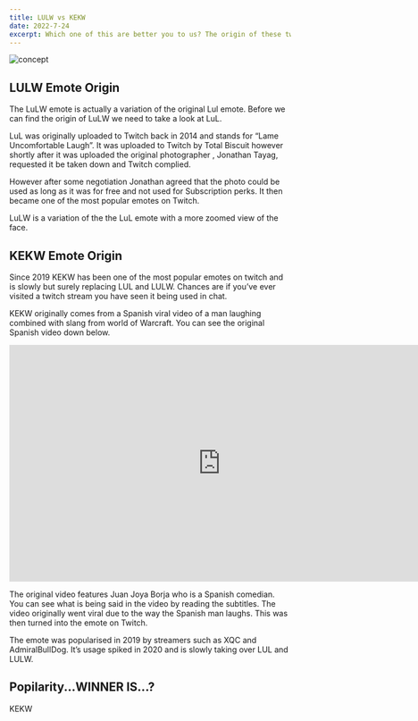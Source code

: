 ```yaml
---
title: LULW vs KEKW
date: 2022-7-24
excerpt: Which one of this are better you to us? The origin of these twitch emote, popularity.
---
```


<img src='/lulwvskekw.jpg' alt='concept' width={1200} height={900} />

## LULW Emote Origin

The LuLW emote is actually a variation of the original Lul emote. Before we can find the origin of LuLW we need to take a look at LuL.

LuL was originally uploaded to Twitch back in 2014 and stands for “Lame Uncomfortable Laugh”. It was uploaded to Twitch by Total Biscuit however shortly after it was uploaded the original photographer , Jonathan Tayag, requested it be taken down and Twitch complied.

However after some negotiation Jonathan agreed that the photo could be used as long as it was for free and not used for Subscription perks. It then became one of the most popular emotes on Twitch.

LuLW is a variation of the the LuL emote with a more zoomed view of the face.

## KEKW Emote Origin

Since 2019 KEKW has been one of the most popular emotes on twitch and is slowly but surely replacing LUL and LULW. Chances are if you’ve ever visited a twitch stream you have seen it being used in chat.

KEKW originally comes from a Spanish viral video of a man laughing combined with slang from world of Warcraft. You can see the original Spanish video down below.

<iframe
  className='h-auto w-full max-w-2xl aspect-video'
  width='755'
  height='424'
  src='https://www.youtube.com/embed/WDiB4rtp1qw'
  title='YouTube video player'
  frameBorder='0'
  allow='accelerometer; autoplay; clipboard-write; encrypted-media; gyroscope; picture-in-picture'
  allowFullScreen
></iframe>

The original video features Juan Joya Borja who is a Spanish comedian. You can
see what is being said in the video by reading the subtitles. The video
originally went viral due to the way the Spanish man laughs. This was then
turned into the emote on Twitch.

The emote was popularised in 2019 by streamers such as XQC and AdmiralBullDog. It’s usage spiked in 2020 and is slowly taking over LUL and LULW.

## Popilarity...WINNER IS...?

KEKW
